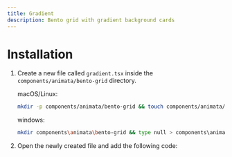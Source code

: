 ```yaml
---
title: Gradient
description: Bento grid with gradient background cards
---
```


<ComponentPreview name="bento-grid-gradient--docs" />

# Installation

1. Create a new file called `gradient.tsx` inside the `components/animata/bento-grid` directory.

   macOS/Linux:
   ```bash
   mkdir -p components/animata/bento-grid && touch components/animata/bento-grid/gradient.tsx
   ```

   windows:
   ```bash
   mkdir components\animata\bento-grid && type null > components\animata\bento-grid\gradient.tsx
   ```

2. Open the newly created file and add the following code:

```jsx file=<rootDir>/animata/bento-grid/gradient.tsx

```
